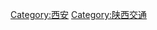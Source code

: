 {{Catnav|頁面分類|各種主題的頁面分類|依中国各省来作的分类|中國各省交通|陕西交通}}

[[Category:西安|Category:西安]]
[[Category:陕西交通|Category:陕西交通]]